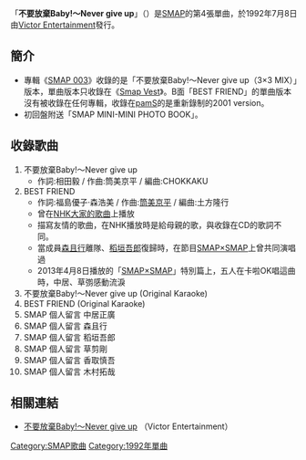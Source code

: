 {{infobox Single
| Name       = 不要放棄Baby!～Never give up
| Artist     = [[SMAP|SMAP]]
| from Album = [[SMAP_003|SMAP 003]]
| A-side     =
| B-side     = BEST FRIEND 
| Released   = 1992年7月8日
| Length     = 19分鐘43秒
| Genre      = [[J-POP|J-POP]]
| Label      = [[勝利娛樂|Victor Entertainment]]
| Chart position = *第5位（[[Oricon|Oricon]]）
| Last single = '''SMAP'''<br/>[[心之鏡|心之鏡]]<br/>（1992年）
| This single = '''SMAP'''<br/>'''不要放棄Baby!～Never give up'''<br/>（1992年）
| Next single = '''音松君'''<br/>[[微笑戰隊|微笑戰隊]]<br/>（1992年）}}

「'''不要放棄Baby!～Never give up'''」（{{lang-ja|'''負けるなBaby! ～Never give up'''}}）是[[SMAP|SMAP]]的第4張單曲，於1992年7月8日由[[勝利娛樂|Victor Entertainment]]發行。

==簡介==
*專輯《[[SMAP_003|SMAP 003]]》收錄的是「不要放棄Baby!～Never give up（3×3 MIX）」版本，單曲版本只收錄在《[[Smap_Vest|Smap Vest]]》。B面「BEST FRIEND」的單曲版本沒有被收錄在任何專輯，收錄在[[pamS|pamS]]的是重新錄制的2001 version。
*初回盤附送「SMAP MINI-MINI PHOTO BOOK」。

==收錄歌曲==
# 不要放棄Baby!～Never give up
#* 作詞:相田毅 / 作曲:筒美京平 / 編曲:CHOKKAKU
# BEST FRIEND
#* 作詞:福島優子‧森浩美 / 作曲:[[筒美京平|筒美京平]] / 編曲:土方隆行
#* 曾在[[NHK|NHK]][[大家的歌曲|大家的歌曲]]上播放
#* 描寫友情的歌曲，在NHK播放時是給母親的歌，與收錄在CD的歌詞不同。
#* 當成員[[森且行|森且行]]離隊、[[稻垣吾郎|稻垣吾郎]]復歸時，在節目[[SMAP×SMAP|SMAP×SMAP]]上曾共同演唱過
#* 2013年4月8日播放的「[[SMAP×SMAP|SMAP×SMAP]]」特別篇上，五人在卡啦OK唱這曲時，中居、草彅感動流淚
# 不要放棄Baby!～Never give up (Original Karaoke)
# BEST FRIEND (Original Karaoke)
# SMAP 個人留言 中居正廣
# SMAP 個人留言 森且行
# SMAP 個人留言 稻垣吾郎
# SMAP 個人留言 草剪剛
# SMAP 個人留言 香取慎吾
# SMAP 個人留言 木村拓哉

==相關連結==
* [http://www.jvcmusic.co.jp/-/Discography/A002763/VIDL-10253.html 不要放棄Baby!～Never give up] {{Wayback|url=http://www.jvcmusic.co.jp/-/Discography/A002763/VIDL-10253.html |date=20211029171913 }} （Victor Entertainment）{{ja}}

{{SMAP}}
{{DEFAULTSORT:Makeru na Baby! Never Give Up}}
[[Category:SMAP歌曲|Category:SMAP歌曲]]
[[Category:1992年單曲|Category:1992年單曲]]